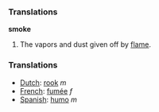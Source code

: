 === Translations ===

'''smoke'''

#The vapors and dust given off by [[flame]].

=== Translations ===
*[[Dutch]]: [[rook]] ''m''
*[[French]]: [[fumée]] ''f''
*[[Spanish]]: [[humo]] ''m''